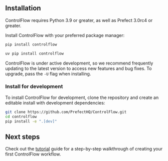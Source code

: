 

## Installation

ControlFlow requires Python 3.9 or greater, as well as Prefect 3.0rc4 or greater.

Install ControlFlow with your preferred package manager:
<CodeGroup>
    
```bash pip
pip install controlflow 
```

```bash uv
uv pip install controlflow 
```
</CodeGroup>

ControlFlow is under active development, so we recommend frequently updating to the latest version to access new features and bug fixes. To upgrade, pass the `-U` flag when installing.


### Install for development

To install ControlFlow for development, clone the repository and create an editable install with development dependencies:

```bash
git clone https://github.com/PrefectHQ/ControlFlow.git
cd controlflow
pip install -e ".[dev]"
```

## Next steps

Check out the [tutorial](/tutorial) guide for a step-by-step walkthrough of creating your first ControlFlow workflow.

